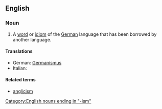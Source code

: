 {{wikipedia}}
==English==

===Noun===
{{en-noun}}

# A [[word]] or [[idiom]] of the [[German]] language that has been borrowed by another language.

====Translations====
* German: [[Germanismus]] {{m}}
* Italian: {{t-|it|germanismo|m}}

====Related terms====
* [[anglicism]]

[[Category:English nouns ending in "-ism"]]